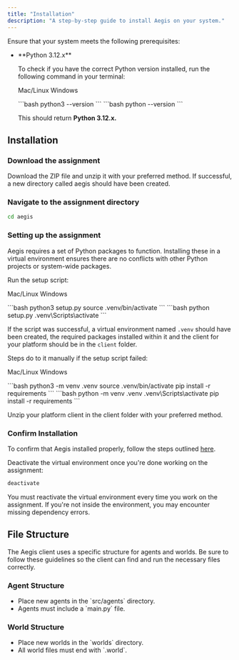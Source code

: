 ```yaml
---
title: "Installation"
description: "A step-by-step guide to install Aegis on your system."
---
```


<Admonition variant="info" title="Before You Begin">
Ensure that your system meets the following prerequisites:
<ul className="ml-6 list-disc">
<li className="mt-2">
<span>**Python 3.12.x**</span>
<p>To check if you have the correct Python version installed, run the following command in your terminal:</p>

<Tabs defaultValue="mac/linux">

<TabsList>

<TabsTrigger value="mac/linux">Mac/Linux</TabsTrigger>
<TabsTrigger value="windows">Windows</TabsTrigger>

</TabsList>

<TabsContent value="mac/linux">
```bash
python3 --version
```
</TabsContent>

<TabsContent value="windows">
```bash
python --version
```
</TabsContent>

</Tabs>

This should return **Python 3.12.x.**
</li>
</ul>
</Admonition>

## Installation

<Steps>

### Download the assignment

Download the ZIP file and unzip it with your preferred method.
If successful, a new directory called aegis should have been created.

### Navigate to the assignment directory

```bash
cd aegis
```

### Setting up the assignment

Aegis requires a set of Python packages to function. Installing these in a virtual environment
ensures there are no conflicts with other Python projects or system-wide packages.

Run the setup script:

<Tabs defaultValue="mac/linux">

<TabsList>

<TabsTrigger value="mac/linux">Mac/Linux</TabsTrigger>
<TabsTrigger value="windows">Windows</TabsTrigger>

</TabsList>

<TabsContent value="mac/linux">
```bash
python3 setup.py 
source .venv/bin/activate
```
</TabsContent>

<TabsContent value="windows">
```bash
python setup.py 
.venv\Scripts\activate
```
</TabsContent>

</Tabs>

If the script was successful, a virtual environment named `.venv` should have been created, the required packages
installed within it and the client for your platform should be in the `client` folder.

Steps do to it manually if the setup script failed:

<Tabs defaultValue="mac/linux">

<TabsList>

<TabsTrigger value="mac/linux">Mac/Linux</TabsTrigger>
<TabsTrigger value="windows">Windows</TabsTrigger>

</TabsList>

<TabsContent value="mac/linux">
```bash
python3 -m venv .venv
source .venv/bin/activate
pip install -r requirements
```
</TabsContent>

<TabsContent value="windows">
```bash
python -m venv .venv
.venv\Scripts\activate
pip install -r requirements
```
</TabsContent>

</Tabs>

Unzip your platform client in the client folder with your preferred method.

### Confirm Installation 

To confirm that Aegis installed properly, follow the steps outlined <a href="/getting-started/aegis/running-aegis">here</a>.

</Steps>


<Admonition variant="tip" title="Virtual Environment">
Deactivate the virtual environment once you're done working on the assignment:

```bash
deactivate
```

You must reactivate the virtual environment every time you work on the assignment. If you're not inside the environment,
you may encounter missing dependency errors.

</Admonition>

## File Structure

The Aegis client uses a specific structure for agents and worlds. Be sure to follow these guidelines so the client can find and run the necessary files correctly.

### Agent Structure

<Tree>
  <TreeItem name="aegis" type="folder">
    <TreeItem name="src" type="folder">
      <TreeItem name="agents" type="folder">
        <TreeItem name="example_agent" type="folder">
          <TreeItem name="example_agent.py" />
          <TreeItem name="main.py" />
        </TreeItem>
      </TreeItem>
    </TreeItem>
  </TreeItem>
</Tree>

<ul className="ml-6 list-disc">
  <li className="mt-2">Place new agents in the `src/agents` directory.</li>
  <li className="mt-2">Agents must include a `main.py` file.</li>
</ul>

### World Structure

<Tree>
  <TreeItem name="aegis" type="folder">
      <TreeItem name="worlds" type="folder">
      <TreeItem name="ExampleWorld.world" />
    </TreeItem>
  </TreeItem>
</Tree>

<ul className="ml-6 list-disc">
  <li className="mt-2">Place new worlds in the `worlds` directory.</li>
  <li className="mt-2">All world files must end with `.world`.</li>
</ul>
